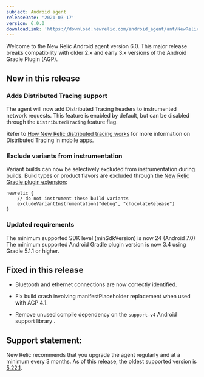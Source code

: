 ```yaml
---
subject: Android agent
releaseDate: '2021-03-17'
version: 6.0.0
downloadLink: 'https://download.newrelic.com/android_agent/ant/NewRelic_Android_Agent_6.0.0.zip'
---
```


Welcome to the New Relic Android agent version 6.0. This major release breaks compatibility with older 2.x and early 3.x versions of the Android Gradle Plugin (AGP).

## New in this release

### Adds Distributed Tracing support

The agent will now add Distributed Tracing headers to instrumented network requests. This feature is enabled by default, but can be disabled through the `DistributedTracing` feature flag.

Refer to [How New Relic distributed tracing works](/docs/understand-dependencies/distributed-tracing/get-started/how-new-relic-distributed-tracing-works/#no-sampling) for more information on Distributed Tracing in mobile apps.

### Exclude variants from instrumentation

Variant builds can now be selectively excluded from instrumentation during builds.
Build types or product flavors are excluded through the [New Relic Gradle plugin extension](/docs/mobile-monitoring/new-relic-mobile-android/install-configure/configure-new-relic-gradle-plugin/):

```
newrelic {
    // do not instrument these build variants
    excludeVariantInstrumentation("debug", "chocolateRelease")
}
```

### Updated requirements

The minimum supported SDK level (minSdkVersion) is now 24 (Android 7.0)
The minimum supported Android Gradle plugin version is now 3.4 using Gradle 5.1.1 or higher.

## Fixed in this release

* Bluetooth and ethernet connections are now correctly identified.

* Fix build crash involving manifestPlaceholder replacement when used with AGP 4.1.

* Remove unused compile dependency on the `support-v4` Android support library .

## Support statement:

New Relic recommends that you upgrade the agent regularly and at a minimum every 3 months. As of this release, the oldest supported version is [5.22.1](https://docs.newrelic.com/docs/release-notes/mobile-release-notes/android-release-notes/android-5221).
